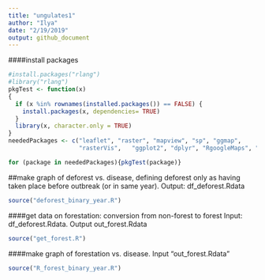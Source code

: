 ```yaml
---
title: "ungulates1"
author: "Ilya"
date: "2/19/2019"
output: github_document
---
```


####install packages
```r
#install.packages("rlang")
#library("rlang")
pkgTest <- function(x)
{
  if (x %in% rownames(installed.packages()) == FALSE) {
    install.packages(x, dependencies= TRUE)    
  }
  library(x, character.only = TRUE)
}
neededPackages <- c("leaflet", "raster", "mapview", "sp", "ggmap",
                    "rasterVis",   "ggplot2", "dplyr", "RgoogleMaps", "rworldmap", "lubridate", "zoo", "broom")

for (package in neededPackages){pkgTest(package)}

```

##make graph of deforest vs. disease, defining deforest only as having taken place before outbreak (or in same year). Output: df_deforest.Rdata 
```r
source("deforest_binary_year.R")
```

####get data on forestation: conversion from non-forest to forest
Input: df_deforest.Rdata. Output out_forest.Rdata
```r
source("get_forest.R")
```

####make graph of forestation vs. disease. Input "out_forest.Rdata"
```r
source("R_forest_binary_year.R")
```


